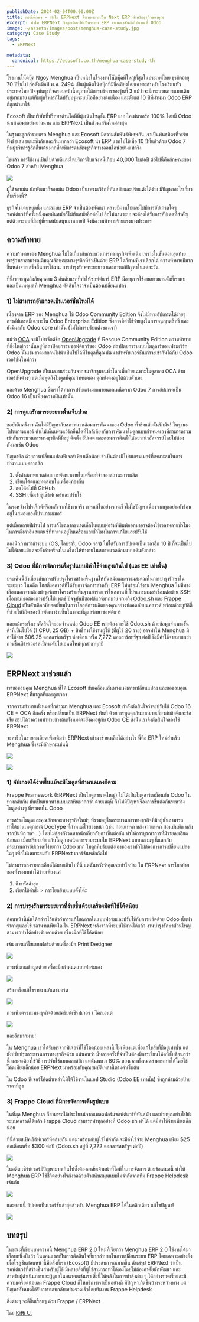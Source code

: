 ```yaml
---
publishDate: 2024-02-04T00:00:00Z
title: กรณีศึกษา - ทำไม ERPNext จึงเหมาะจะเป็น Next ERP สำหรับธุรกิจของคุณ
excerpt: ทำไม ERPNext จึงถูกเลือกให้เป็นระบบ ERP เจเนอเรชันถัดไปแทนที่ Odoo
image: ~/assets/images/post/menghua-case-study.jpg
category: Case Study
tags:
  - ERPNext

metadata:
  canonical: https://ecosoft.co.th/menghua-case-study-th
---
```


โรงงานโน๊ตบุ๊ค Ngoy Menghua เป็นหนึ่งในโรงงานโน๊ตบุ๊คที่ใหญ่ที่สุดในประเทศไทย ธุรกิจอายุ 70 ​​ปีขึ้นไป ก่อตั้งเมื่อปี พ.ศ. 2494 เป็นผู้ผลิตโน้ตบุ๊กที่มีชื่อเสียงโดยเฉพาะสำหรับโรงเรียนทั่วประเทศไทย ปัจจุบันธุรกิจครอบครัวนี้อยู่ภายใต้การบริหารของรุ่นที่ 3 แม้ว่าจะมีกระบวนการแบบเดิมอยู่มากมาย แต่ทีมผู้บริหารก็ได้ปรับปรุงระบบไอทีอย่างต่อเนื่อง และตั้งแต่ 10 ปีที่ผ่านมา Odoo ERP ก็ถูกนำมาใช้

Ecosoft เป็นบริษัทที่ปรึกษาด้านไอทีที่มุ่งเน้นโซลูชัน ERP แบบโอเพ่นซอร์ส 100% โดยมี Odoo นำเสนอมาอย่างยาวนาน และ ERPNext เป็นส่วนเสริมใหม่ล่าสุด

ในฐานะลูกค้ารายแรก Menghua และ Ecosoft มีความสัมพันธ์พิเศษกัน เราเป็นพันธมิตรที่จะรับฟังข้อเสนอแนะซึ่งกันและกันมากกว่า Ecosoft นำ ERP แรกไปใช้เมื่อ 10 ปีที่แล้วด้วย Odoo 7 ทีมผู้บริหารรู้สึกตื่นเต้นมากที่จะมีการดำเนินธุรกิจทางออนไลน์อย่างแท้จริง

ใช่แล้ว การใช้งานเป็นไปด้วยดีและให้บริการใบแจ้งหนี้เกือบ 40,000 ใบต่อปี ต่อไปนี้คือลักษณะของ Odoo 7 สำหรับ Menghua

![](~/assets/images/post/menghua-case-study_1.png)

ผู้ใช้ชอบมัน นักพัฒนาก็ชอบมัน Odoo เป็นเฟรมเวิร์กที่ทันสมัยและปรับแต่งได้ง่าย มีปัญหาอะไรเกี่ยวกับเรื่องนี้?

ธุรกิจไม่เคยหยุดนิ่ง และระบบ ERP จำเป็นต้องพัฒนา หลายปีผ่านไปและไม่มีการอัปเกรดใดๆ ซอฟต์แวร์ที่ครั้งหนึ่งเคยทันสมัยก็ไม่ทันสมัยอีกต่อไป อีกไม่นานระบบจะต้องได้รับการอัปเดตที่สำคัญ แต่ด้วยระบบที่มีอยู่ที่เราสนับสนุนมาหลายปี จึงมีความท้าทายร้ายแรงบางประการ

## ความท้าทาย

ความท้าทายของ Menghua ไม่ได้เกี่ยวกับกระบวนการทางธุรกิจเพิ่มเติม เพราะในขั้นตอนสุดท้าย เรารู้ว่าเราสามารถเติมคุณลักษณะทางธุรกิจที่จำเป็นด้วย ERP ใดก็ตามที่เราเลือกได้ ความท้าทายมีมากขึ้นหลังจากเสร็จสิ้นการใช้งาน การบำรุงรักษาระยะยาว และการแก้ปัญหาในแต่ละวัน

ที่นี่เราจะพูดถึงภัยคุกคาม 3 อันดับแรกที่ทำให้ซอฟต์แวร์ ERP มีอายุการใช้งานยาวนานดังที่เราพบ และเป็นเหตุผลที่ Menghua ตัดสินใจว่าจำเป็นต้องเปลี่ยนแปลง

### 1) ไม่สามารถอัพเกรดเป็นเวอร์ชั่นใหม่ได้

เนื่องจาก ERP ของ Menghua ใช้ Odoo Community Edition จึงไม่มีทางอัปเกรดได้ง่ายๆ การอัปเกรดมีเฉพาะใน Odoo Enterprise Edition ซึ่งอาจมีค่าใช้จ่ายสูงในการอนุญาตสิทธิ์ และยังมีผลกับ Odoo core เท่านั้น (ไม่ใช่การปรับแต่งของเรา)

แม้ว่า <a href="https://odoo-community.org">OCA</a> จะมีโปรเจ็กต์ชื่อ <a href="https://github.com/OCA/OpenUpgrade">OpenUpgrade</a> ที่ Rescue Community Edition ความท้าทายที่ยิ่งใหญ่กว่านั้นอยู่ที่สถาปัตยกรรมซอฟต์แวร์ของ Odoo สถาปัตยกรรมแบบโมดูลาร์ของเฟรมเวิร์ก Odoo นั้นเข้มงวดมากจนไม่น่าเป็นไปได้ที่โมดูลที่คุณพัฒนาสำหรับเวอร์ชันเก่าจะเข้ากันได้กับ Odoo เวอร์ชันใหม่กว่า

OpenUpgrade เป็นผลงานร่วมกันจากสมาชิกชุมชนทั่วโลกเพื่อย้ายเฉพาะโมดูลของ OCA ข้ามเวอร์ชันต่างๆ แต่เมื่อพูดถึงโมดูลที่คุณกำหนดเอง คุณยังคงอยู่ได้ด้วยตัวเอง

และด้วย Menghua ซึ่งเราได้ทำการปรับแต่งมากมายนอกเหนือจาก Odoo 7 การอัปเกรดเป็น Odoo 16 เป็นเพียงความฝันเท่านั้น

### 2) การดูแลรักษาระยะยาวนั้นเจ็บปวด

ขอย้ำอีกครั้งว่า ฉันไม่มีปัญหากับสภาพแวดล้อมการพัฒนาของ Odoo ที่จริงแล้วฉันรักมัน! ในฐานะโปรแกรมเมอร์ ฉันไม่เห็นเฟรมเวิร์กอื่นใดที่ใกล้เคียงกับการพัฒนาโมดูลแบบกำหนดเองที่สามารถรวมเข้ากับกระบวนการทางธุรกิจที่มีอยู่ ติดตั้ง อัปเดต และถอนการติดตั้งได้อย่างน่าอัศจรรย์โดยไม่ต้องกังวลเช่น Odoo

ปัญหาคือ ด้วยการเปลี่ยนแปลงฟีเจอร์เพียงเล็กน้อย จำเป็นต้องมีโปรแกรมเมอร์ที่เหมาะสมในการทำงานแบบคลาสสิก

1. ตั้งค่าสภาพแวดล้อมการพัฒนาภายในเครื่องที่จำลองสถานะการผลิต
2. เขียนโค้ดและทดสอบในเครื่องท้องถิ่น
3. กดโค้ดไปที่ GitHub
4. SSH เพื่อเข้าสู่เซิร์ฟเวอร์และปรับใช้

ในระหว่างโปรเจ็กต์หรือหลังจากใช้งานจริง การแก้ไขอย่างรวดเร็วไม่ใช่ปัญหาเนื่องจากทุกอย่างยังร้อนอยู่ในสมองของโปรแกรมเมอร์

แต่เมื่อหลายปีผ่านไป การแก้ไขฉลากขนาดเล็กในแบบฟอร์มที่พิมพ์ออกมาอาจต้องใช้เวลาหลายชั่วโมงในการตั้งค่าอินสแตนซ์ที่ทำงานอยู่ในเครื่องและชั่วโมงในการแก้ไขและปรับใช้

ลองนึกภาพว่าถ้าระบบ (OS, ไลบรารี, Odoo ฯลฯ) ไม่ได้รับการอัปเดตเป็นเวลาอีก 10 ปี ก็จะเป็นไปไม่ได้เลยแม้แต่จะตั้งค่าเครื่องในเครื่องให้ทำงานในสภาพแวดล้อมแบบเดิมดังกล่าว

### 3) Odoo ที่มีการจัดการเต็มรูปแบบมีค่าใช้จ่ายสูงเกินไป (และ EE เท่านั้น)

ประเด็นนี้ยังเกี่ยวกับการปรับปรุงโครงสร้างพื้นฐานให้ทันสมัยและความสะดวกในการบำรุงรักษาในระยะยาว ในอดีต โฮสติ้งคลาวด์ที่ได้รับการจัดการสำหรับ ERP ไม่พร้อมใช้งาน Menghua ไม่มีทางเลือกนอกจากต้องบำรุงรักษาโครงสร้างพื้นฐานฮาร์ดแวร์ในสถานที่ โปรแกรมเมอร์เชื่อมต่อผ่าน SSH เมื่อเขา/เธอต้องการปรับใช้แพตช์ ปัจจุบันมีซอฟต์แวร์มากมาย รวมถึง <a href="https://www.odoo.sh">Odoo.sh</a> และ <a href="https://frappecloud.com/">Frappe Cloud</a> เป็นตัวเลือกที่ยอดเยี่ยมในการโฮสต์การผลิตของคุณอย่างปลอดภัยบนคลาวด์ พร้อมด้วยยูทิลิตี้ที่ช่วยให้ชีวิตของนักพัฒนาง่ายขึ้นในขณะที่ดูแลรักษาซอฟต์แวร์

และแม้กระทั่งเราตัดสินใจยอมจำนนต่อ Odoo EE หากต้องการใช้ Odoo.sh ด้วยข้อมูลจำเพาะขั้นต่ำที่เป็นไปได้ (1 CPU, 25 GB) + สิทธิ์การใช้งานผู้ใช้ (ที่ผู้ใช้ 20 ราย) อาจทำให้ Menghua มีค่าใช้จ่าย 606.25 ดอลลาร์สหรัฐฯ ต่อเดือน หรือ 7,272 ดอลลาร์สหรัฐฯ ต่อปี ซึ่งมีค่าใช้จ่ายมากกว่าการซื้อเซิร์ฟเวอร์สเป็คระดับไฮเอนด์ใหม่ทุกสาขาทุกปี

![](~/assets/images/post/menghua-case-study_2.png)

## ERPNext มาช่วยแล้ว

เราขอขอบคุณ Menghua ที่ให้ Ecosoft ขับเคลื่อนเส้นทางแห่งการเปลี่ยนแปลง และขอขอบคุณ ERPNext ที่มาถูกที่และถูกเวลา

จากความท้าทายทั้งหมดที่กล่าวมา Menghua และ Ecosoft กำลังตัดสินใจว่าจะปรับใช้ Odoo 16 CE + OCA อีกครั้ง หรือเปลี่ยนเป็น ERPNext ทันที ด้วยการพูดคุยกันมากมายเกี่ยวกับข้อดีและข้อเสีย สรุปได้ว่าความท้าทายข้างต้นทั้งหมดจะยังคงอยู่กับ Odoo CE ดังนั้นเราจึงตัดสินใจลองใช้ ERPNext

จะหารือในรายละเอียดเพิ่มเติมว่า ERPNext เข้ามาช่วยเหลือได้อย่างไร นี่คือ ERP ใหม่สำหรับ Menghua ซึ่งจะมีลักษณะเช่นนี้

![](~/assets/images/post/menghua-case-study_3.png)

![](~/assets/images/post/menghua-case-study_4.png)

### 1) อัปเกรดได้ง่ายขึ้นแม้จะมีโมดูลที่กำหนดเองก็ตาม

Frappe Framework (ERPNext เป็นโมดูลขนาดใหญ่) ไม่ได้เป็นโมดูลาร์เหมือนกับ Odoo ในทางกลับกัน มันเป็นแนวทางแบบเสาหินมากกว่า ด้วยเหตุนี้ จึงไม่มีปัญหาเรื่องการขึ้นต่อกันระหว่างโมดูลต่างๆ ที่เราพบใน Odoo

การสร้างโมดูลและคุณลักษณะทางธุรกิจใหม่ๆ ที่รวมอยู่ในกระบวนการทางธุรกิจที่มีอยู่นั้นสามารถทำได้ผ่านเหตุการณ์ DocType ที่กำหนดไว้ล่วงหน้า (เช่น ก่อนแทรก หลังจากแทรก ก่อนบันทึก หลังจากบันทึก ฯลฯ...) โดยไม่ต้องกังวลมากนักเกี่ยวกับการขึ้นต่อกัน ทำให้การบูรณาการที่มีรายละเอียดน้อยลง เมื่อเปรียบเทียบกับโอดู เทคนิคการรวมระบบใน ERPNext แบบหลวมๆ นี้แลกกับกระบวนการอัปเกรดที่ง่ายกว่า Odoo มาก โมดูลที่ปรับแต่งเองของเรามักไม่ต้องการการเปลี่ยนแปลงใดๆ เพื่อให้เหมาะสมกับ ERPNext เวอร์ชันหลักถัดไป

ไม่สามารถลงรายละเอียดได้มากเกินไปที่นี่ แต่ฉันหวังว่าคุณจะเข้าใจบ้าง ใน ERPNext การโยกย้ายของทั้งระบบทำได้ง่ายเพียงแค่

1. ดึงรหัสล่าสุด
2. เรียกใช้คำสั่ง > การโยกย้ายแบบตั้งโต๊ะ

### 2) การบำรุงรักษาระยะยาวที่ง่ายขึ้นด้วยเครื่องมือที่ใช้โค้ดน้อย

ก่อนหน้านี้ฉันได้กล่าวไว้แล้วว่าการแก้ไขฉลากในแบบฟอร์มและปรับใช้กับการผลิตด้วย Odoo นั้นน่ารำคาญและใช้เวลานานเพียงใด ใน ERPNext หลังจากที่ระบบใช้งานได้แล้ว งานบำรุงรักษาส่วนใหญ่สามารถทำได้อย่างง่ายดายด้วยเครื่องมือที่ใช้โค้ดน้อย

เช่น การแก้ไขแบบฟอร์มด้วยเครื่องมือ Print Designer

![](~/assets/images/post/menghua-case-study_5.png)

การเพิ่มเขตข้อมูลด้วยเครื่องมือกำหนดแบบฟอร์มเอง

![](~/assets/images/post/menghua-case-study_6.png)

สร้างหรือแก้ไขรายงาน/แดชบอร์ด

![](~/assets/images/post/menghua-case-study_7.png)

การเพิ่มตรรกะทางธุรกิจด้วยสคริปต์เซิร์ฟเวอร์ / ไคลเอนต์

![](~/assets/images/post/menghua-case-study_8.png)

และอีกมากมาย!

ใน Menghua เราได้รับพรจากฟีเจอร์ที่ใช้โค้ดน้อยเหล่านี้ ไม่เพียงแต่เพื่อแก้ไขสิ่งที่มีอยู่เท่านั้น แต่ยังปรับปรุงกระบวนการทางธุรกิจด้วย แน่นอนว่า มีหลายครั้งที่จำเป็นต้องมีการเขียนโค้ดที่ซับซ้อนกว่านี้ และจะต้องใช้วิธีการปรับใช้แบบคลาสสิก แต่ฉันพบว่า 80% ของเวลาทั้งหมดสามารถทำได้โดยใช้โค้ดเพียงเล็กน้อย ERPNext มาพร้อมกับคุณสมบัติเหล่านี้ตามค่าเริ่มต้น

ใน Odoo ฟีเจอร์โค้ดต่ำเหล่านี้มีให้ใช้งานในแอป Studio (Odoo EE เท่านั้น) ซึ่งถูกห้ามด้วยป้ายราคาที่สูง

### 3) Frappe Cloud ที่มีการจัดการเต็มรูปแบบ

ในที่สุด Menghua ก็สามารถใช้ประโยชน์จากแพลตฟอร์มซอฟต์แวร์ที่ทันสมัย และย้ายทุกอย่างไปยังระบบคลาวด์ได้แล้ว Frappe Cloud สามารถทำทุกอย่างที่ Odoo.sh ทำได้ แต่มีค่าใช้จ่ายเพียงเล็กน้อย

ที่นี่ด้วยสเป็คเซิร์ฟเวอร์ที่คล้ายกัน แต่มาพร้อมกับผู้ใช้ไม่จำกัด จะมีค่าใช้จ่าย Menghua เพียง $25 ต่อเดือนหรือ $300 ต่อปี (Odoo.sh อยู่ที่ 7,272 ดอลลาร์สหรัฐฯ ต่อปี)

![](~/assets/images/post/menghua-case-study_9.png)

ในอดีต เซิร์ฟเวอร์มีปัญหามากเกินไปซึ่งต้องอาศัยเจ้าหน้าที่ไอทีในการจัดการ ด้วยข้อเสนอนี้ ทำให้ Menghua ERP ใช้ชีวิตอย่างไร้กังวลด้วยตั๋วสนับสนุนแบบไม่จำกัดจากทีม Frappe Helpdesk เช่นกัน

![](~/assets/images/post/menghua-case-study_10.png)

และตอนนี้ อัปเดตเป็นเวอร์ชันล่าสุดสำหรับ Menghua ERP ได้ในคลิกเดียว แก้ไขปัญหา!

![](~/assets/images/post/menghua-case-study_11.png)

## บทสรุป

ในขณะที่เขียนบทความนี้ Menghua ERP 2.0 ใหม่ที่เรียกว่า Menghua ERP 2.0 ใช้งานได้มาเกือบหนึ่งปีแล้ว ในตอนแรกเป็นการตัดสินใจที่ยากลำบากในการเปลี่ยนระบบ ERP โดยเฉพาะอย่างยิ่งเมื่อโซลูชันก่อนหน้านี้คือสิ่งที่เรา (Ecosoft) มีประสบการณ์มากขึ้น ฉันสรุป ERPNext ว่าเป็นซอฟต์แวร์ที่สร้างขึ้นสำหรับผู้ใช้ มีหลายสิ่งที่ผู้ใช้สามารถทำได้เองโดยไม่ต้องอาศัยนักพัฒนา และสำหรับผู้ดำเนินการและผู้ดูแลในอนาคตเช่นเรา สิ่งนี้ให้พลังในการทำสิ่งต่าง ๆ ได้อย่างรวดเร็วและมีความเครียดน้อยลง Frappe Cloud ก็ให้บริการเราเป็นอย่างดี มีปัญหาเกิดขึ้นบ้างระหว่างทาง แต่ปัญหาทั้งหมดได้รับการตอบกลับอย่างรวดเร็วโดยทีมงาน Frappe Helpdesk

สิ่งต่างๆ จะดีขึ้นเรื่อยๆ ด้วย Frappe / ERPNext

โดย <a href="https://x.com/@kittiup">Kitti U.</a>
